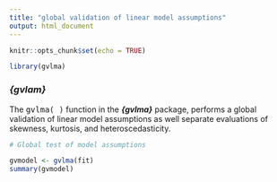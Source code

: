 ```yaml
---
title: "global validation of linear model assumptions"
output: html_document
---
```


```r
knitr::opts_chunk$set(echo = TRUE)
```

```r
library(gvlma)
```

### ***{gvlam}***

The <tt>gvlma( )</tt> function in the ***{gvlma}*** package, performs a global validation of linear model assumptions as well separate evaluations of skewness, kurtosis, and heteroscedasticity.

```r
# Global test of model assumptions

gvmodel <- gvlma(fit) 
summary(gvmodel)
```


